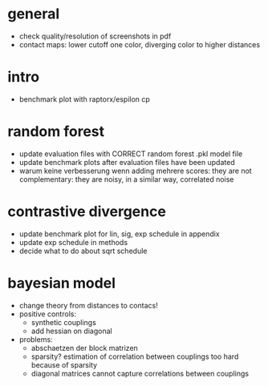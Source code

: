 

# general

  - check quality/resolution of screenshots in pdf
  - contact maps: lower cutoff one color, diverging color to higher distances

# intro

  - benchmark plot with raptorx/espilon cp
  
# random forest

  - update evaluation files with CORRECT random forest .pkl model file
  - update benchmark plots after evaluation files have been updated
  - warum keine verbesserung wenn adding mehrere scores:
    they are not complementary: they are noisy, in a similar way, correlated noise
    
# contrastive divergence

  - update benchmark plot for lin, sig, exp schedule in appendix
  - update exp schedule in   methods
  - decide what to do about sqrt schedule

# bayesian model

  - change theory from distances to contacs!
  - positive controls:
    - synthetic couplings
    - add hessian on diagonal
  - problems:
    - abschaetzen der block matrizen
    - sparsity? estimation of correlation between couplings too hard because of sparsity
    - diagonal matrices cannot capture correlations between couplings